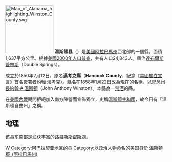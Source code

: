 {{noteTA
|T=zh-hans:温斯顿县 (亚拉巴马州);zh-hk:溫斯頓縣 (阿拉巴馬州);zh-tw:溫斯頓郡 (阿拉巴馬州);
|1=zh-hans:县;zh-hk:縣;zh-tw:郡;
}}

[[File:Map_of_Alabama_highlighting_Winston_County.svg|150px]]
{{Otheruses|溫斯頓縣|subject=美國阿拉巴馬州的一個縣|other=同名的縣}}
'''溫斯頓县'''（{{lang-en|Winston County}}）是[[美國|美國]][[阿拉巴馬州|阿拉巴馬州]]西北部的一個縣。面積1,637平方公里。根據[[美國2000年人口普查|美國2000年人口普查]]，共有人口24,843人。縣治[[双泉_(阿拉巴马州)|達布爾斯普林斯]]（Double Springs）。

成立於1850年2月12日，原名'''漢考克縣'''（'''Hancock County'''，紀念《[[美國獨立宣言|美國獨立宣言]]》首名簽署者[[約翰·漢考克|約翰·漢考克]]）。縣名在1858年1月22日改為現在的名稱，以紀念[[州長|州長]][[約翰·A·溫斯頓|約翰·A·溫斯頓]]（John Anthony Winston）。本縣為一[[禁酒|禁酒]]的縣。

在[[美國內戰|美國內戰]]期間拒絕加入南方陣營而宣佈獨立，史稱[[溫斯頓共和國|溫斯頓共和國]]，故今日有「溫斯頓自由州」之稱。

== 地理 ==
该县东南部是渔获丰富的[[路易斯斯密斯湖|路易斯斯密斯湖]]。

{{溫斯頓縣 (阿拉巴馬州)}}
{{Alabama}}
{{Alabama-stub}}

[[Category:亞拉巴馬州行政區劃|W]]
[[Category:阿巴拉契亚地区的县|Category:阿巴拉契亚地区的县]]
[[Category:以政治人物命名的美国县份|Category:以政治人物命名的美国县份]]
[[Category:溫斯頓郡_(阿拉巴馬州)|]]